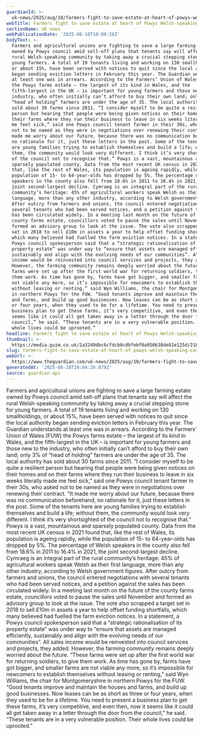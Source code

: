 ```yaml
---
guardianId: >-
  uk-news/2025/aug/10/farmers-fight-to-save-estate-at-heart-of-powys-welsh-speaking-community
webTitle: Farmers fight to save estate at heart of Powys Welsh-speaking community
sectionName: UK news
webPublicationDate: '2025-08-10T10:00:20Z'
bodyText: >-
  Farmers and agricultural unions are fighting to save a large farming estate
  owned by Powys council amid sell-off plans that tenants say will affect the
  rural Welsh-speaking community by taking away a crucial stepping stone for
  young farmers. A total of 19 tenants living and working on 130 smallholdings,
  or about 15%, have been served with notices to quit since the local authority
  began sending eviction letters in February this year. The Guardian understands
  at least one was in arrears. According to the Farmers’ Union of Wales (FUW)
  the Powys farms estate – the largest of its kind in Wales, and the
  fifth-largest in the UK – is important for young farmers and those new to the
  industry, who often initially can’t afford to buy their own land; only 3% of
  “head of holding” farmers are under the age of 35. The local authority has
  sold about 30 farms since 2011. “I consider myself to be quite a resilient
  person but hearing that people were being given notices on their homes and on
  their farms where they run their business to leave in six weeks literally made
  me feel sick,” said one Powys council tenant farmer in their 30s, who asked
  not to be named as they were in negotiations over renewing their contract. “It
  made me worry about our future, because there was no communication beforehand,
  no rationale for it, just these letters in the post. Some of the tenants here
  are young families trying to establish themselves and build a life; without
  them, the community would look very different. I think it’s very shortsighted
  of the council not to recognise that.” Powys is a vast, mountainous and
  sparsely populated county. Data from the most recent UK census in 2021 found
  that, like the rest of Wales, its population is ageing rapidly, while the
  population of 15- to 64-year-olds has dropped by 5%. The percentage of Welsh
  speakers in the county also fell from 18.6% in 2011 to 16.4% in 2021, the
  joint second-largest decline. Cymraeg is an integral part of the rural
  community’s heritage: 45% of agricultural workers speak Welsh as their first
  language, more than any other industry, according to Welsh government figures.
  After outcry from farmers and unions, the council entered negotiations with
  several tenants who had been served notices, and a petition against the sales
  has been circulated widely. In a meeting last month on the future of the
  county farms estate, councillors voted to pause the sales until November and
  formed an advisory group to look at the issue. The vote also scrapped a target
  set in 2018 to sell £10m in assets a year to help offset funding shortfalls,
  which many believed had fuelled the farm eviction notices. In a statement, a
  Powys council spokesperson said that a “strategic rationalisation of its
  property estate” was under way to “ensure that assets are managed efficiently,
  sustainably and align with the evolving needs of our communities”. All sales
  income would be reinvested into council services and projects, they added.
  However, the farming community remains deeply worried about the future. “These
  farms were set up after the first world war for returning soldiers, to give
  them work. As time has gone by, farms have got bigger, and smaller farms are
  not viable any more, so it’s impossible for newcomers to establish themselves
  without leasing or renting,” said Wyn Williams, the chair for Montgomeryshire
  in northern Powys for the FUW. “Good tenants improve and maintain the houses
  and farms, and build up good businesses. Now leases can be as short as three
  or four years, when they used to be for a lifetime. You need to present a
  business plan to get these farms, it’s very competitive, and even then, now it
  seems like it could all get taken away in a letter through the door from the
  council,” he said. “These tenants are in a very vulnerable position. Their
  whole lives could be uprooted.”
headline: Farmers fight to save estate at heart of Powys Welsh-speaking community
thumbnail: >-
  https://media.guim.co.uk/2a3249dbc6cfdcb0cdbfebf0a950638de81e125d/218_660_2653_2122/500.jpg
slug: farmers-fight-to-save-estate-at-heart-of-powys-welsh-speaking-community
webUrl: >-
  https://www.theguardian.com/uk-news/2025/aug/10/farmers-fight-to-save-estate-at-heart-of-powys-welsh-speaking-community
generatedAt: '2025-08-28T20:04:26.079Z'
source: guardian-api
---
```

Farmers and agricultural unions are fighting to save a large farming estate owned by Powys council amid sell-off plans that tenants say will affect the rural Welsh-speaking community by taking away a crucial stepping stone for young farmers. A total of 19 tenants living and working on 130 smallholdings, or about 15%, have been served with notices to quit since the local authority began sending eviction letters in February this year. The Guardian understands at least one was in arrears. According to the Farmers’ Union of Wales (FUW) the Powys farms estate – the largest of its kind in Wales, and the fifth-largest in the UK – is important for young farmers and those new to the industry, who often initially can’t afford to buy their own land; only 3% of “head of holding” farmers are under the age of 35. The local authority has sold about 30 farms since 2011. “I consider myself to be quite a resilient person but hearing that people were being given notices on their homes and on their farms where they run their business to leave in six weeks literally made me feel sick,” said one Powys council tenant farmer in their 30s, who asked not to be named as they were in negotiations over renewing their contract. “It made me worry about our future, because there was no communication beforehand, no rationale for it, just these letters in the post. Some of the tenants here are young families trying to establish themselves and build a life; without them, the community would look very different. I think it’s very shortsighted of the council not to recognise that.” Powys is a vast, mountainous and sparsely populated county. Data from the most recent UK census in 2021 found that, like the rest of Wales, its population is ageing rapidly, while the population of 15- to 64-year-olds has dropped by 5%. The percentage of Welsh speakers in the county also fell from 18.6% in 2011 to 16.4% in 2021, the joint second-largest decline. Cymraeg is an integral part of the rural community’s heritage: 45% of agricultural workers speak Welsh as their first language, more than any other industry, according to Welsh government figures. After outcry from farmers and unions, the council entered negotiations with several tenants who had been served notices, and a petition against the sales has been circulated widely. In a meeting last month on the future of the county farms estate, councillors voted to pause the sales until November and formed an advisory group to look at the issue. The vote also scrapped a target set in 2018 to sell £10m in assets a year to help offset funding shortfalls, which many believed had fuelled the farm eviction notices. In a statement, a Powys council spokesperson said that a “strategic rationalisation of its property estate” was under way to “ensure that assets are managed efficiently, sustainably and align with the evolving needs of our communities”. All sales income would be reinvested into council services and projects, they added. However, the farming community remains deeply worried about the future. “These farms were set up after the first world war for returning soldiers, to give them work. As time has gone by, farms have got bigger, and smaller farms are not viable any more, so it’s impossible for newcomers to establish themselves without leasing or renting,” said Wyn Williams, the chair for Montgomeryshire in northern Powys for the FUW. “Good tenants improve and maintain the houses and farms, and build up good businesses. Now leases can be as short as three or four years, when they used to be for a lifetime. You need to present a business plan to get these farms, it’s very competitive, and even then, now it seems like it could all get taken away in a letter through the door from the council,” he said. “These tenants are in a very vulnerable position. Their whole lives could be uprooted.”
